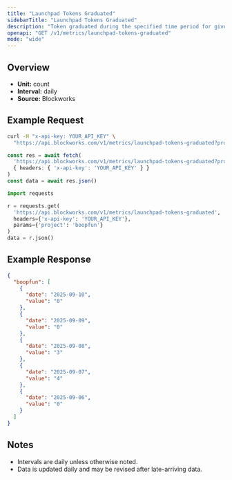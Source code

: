 ```yaml
---
title: "Launchpad Tokens Graduated"
sidebarTitle: "Launchpad Tokens Graduated"
description: "Token graduated during the specified time period for given launchpad."
openapi: "GET /v1/metrics/launchpad-tokens-graduated"
mode: "wide"
---
```


## Overview

- **Unit:** count
- **Interval:** daily
- **Source:** Blockworks

## Example Request

<CodeGroup>

```bash cURL
curl -H "x-api-key: YOUR_API_KEY" \
  "https://api.blockworks.com/v1/metrics/launchpad-tokens-graduated?project=boopfun"
```

```typescript TypeScript
const res = await fetch(
  'https://api.blockworks.com/v1/metrics/launchpad-tokens-graduated?project=boopfun',
  { headers: { 'x-api-key': 'YOUR_API_KEY' } }
)
const data = await res.json()
```

```python Python
import requests

r = requests.get(
  'https://api.blockworks.com/v1/metrics/launchpad-tokens-graduated',
  headers={'x-api-key': 'YOUR_API_KEY'},
  params={'project': 'boopfun'}
)
data = r.json()
```

</CodeGroup>

## Example Response

```json
{
  "boopfun": [
    {
      "date": "2025-09-10",
      "value": "0"
    },
    {
      "date": "2025-09-09",
      "value": "0"
    },
    {
      "date": "2025-09-08",
      "value": "3"
    },
    {
      "date": "2025-09-07",
      "value": "4"
    },
    {
      "date": "2025-09-06",
      "value": "0"
    }
  ]
}
```

## Notes
- Intervals are daily unless otherwise noted.
- Data is updated daily and may be revised after late-arriving data.